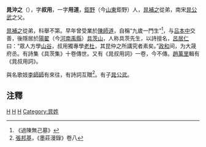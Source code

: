 '''晁沖之'''（{{bd|？||？||catIdx=C}}），字'''叔用'''，一字'''用道'''，[[鉅野|鉅野]]（今[[山東|山東]]鉅野）人，[[晁補之|晁補之]]從弟，南宋[[晁公武|晁公武]]之父。

[[晁補之|晁補之]]從弟，科舉不第。早年曾受業於[[陳師道|陳師道]]，自稱“九歲一門生”<ref>《過陳無己墓》</ref>，与[[吕本中|吕本中]]交善，後隱居於[[陽翟|陽翟]]（今[[河南|河南]][[禹縣|禹縣]]）[[具茨山|具茨山]]，人称具茨先生，以詩擅名，[[呂居仁|呂居仁]]曰：“眾人方學[[黃庭堅|山谷]]，叔用獨專學[[杜甫|老杜]]，其昆仲之所講究者素矣。”[[政和|政和]]间，为大晟府丞。有詩集《具茨集》十卷傳世。又有《晁叔用詞》一卷，今不傳。[[趙萬里|趙萬里]]輯有《晁叔用詞》。

與名歌妓[[李師師|李師師]]有來往，有詩詞互贈<ref>[[張邦基|張邦基]]，《墨莊漫錄》卷八</ref>。有子[[晁公武|晁公武]]。

==注釋==
<references/>

[[Category:生年不詳|H]]
[[Category:卒年不詳|H]]
[[Category:宋朝诗人|H]]
[[Category:晁姓|Category:晁姓]]
